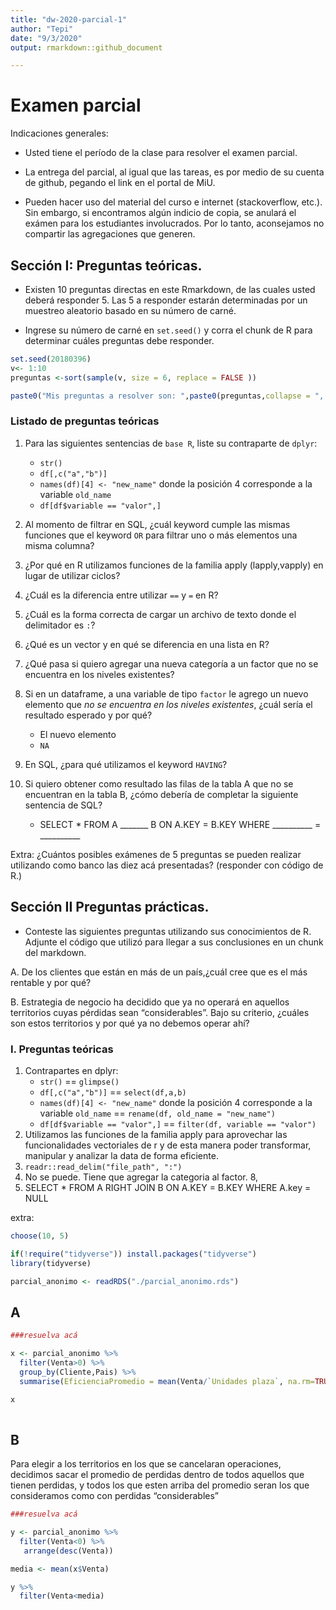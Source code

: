 ```yaml
---
title: "dw-2020-parcial-1"
author: "Tepi"
date: "9/3/2020"
output: rmarkdown::github_document

---
```


# Examen parcial

Indicaciones generales:

* Usted tiene el período de la clase para resolver el examen parcial.
* La entrega del parcial, al igual que las tareas, es por medio de su cuenta de github, pegando el link en el portal de MiU.


* Pueden hacer uso del material del curso e internet (stackoverflow, etc.). Sin embargo, si encontramos algún indicio de copia, se anulará el exámen para los estudiantes involucrados. Por lo tanto, aconsejamos no compartir las agregaciones que generen. 

## Sección I: Preguntas teóricas.

* Existen 10 preguntas directas en este Rmarkdown, de las cuales usted deberá responder 5. Las 5 a responder estarán determinadas por un muestreo aleatorio basado en su número de carné.

* Ingrese su número de carné en  `set.seed()` y corra el chunk de R para determinar cuáles preguntas debe responder.


```r

set.seed(20180396) 
v<- 1:10
preguntas <-sort(sample(v, size = 6, replace = FALSE ))

paste0("Mis preguntas a resolver son: ",paste0(preguntas,collapse = ", "))

```


### Listado de preguntas teóricas

1. Para las siguientes sentencias de `base R`, liste su contraparte de `dplyr`:
    * `str()`
    * `df[,c("a","b")]`
    * `names(df)[4] <- "new_name"` donde la posición 4 corresponde a la variable `old_name`
    * `df[df$variable == "valor",]`
    
    
2. Al momento de filtrar en SQL, ¿cuál keyword cumple las mismas funciones que el keyword `OR`  para filtrar uno o más elementos una misma columna?
3. ¿Por qué en R utilizamos funciones de la familia apply (lapply,vapply) en lugar de utilizar ciclos?
4. ¿Cuál es la diferencia entre utilizar `==` y `=` en R?
5. ¿Cuál es la forma correcta de cargar un archivo de texto donde el delimitador es `:`?
6. ¿Qué es un vector y en qué se diferencia en una lista en R?
7. ¿Qué pasa si quiero agregar una nueva categoría a un factor que no se encuentra en los niveles existentes?
8. Si en un dataframe, a una variable de tipo `factor` le agrego un nuevo elemento que *no se encuentra en los niveles existentes*, ¿cuál sería el resultado esperado y por qué?
    * El nuevo elemento
    * `NA`
9. En SQL, ¿para qué utilizamos el keyword `HAVING`?
10. Si quiero obtener como resultado las filas de la tabla A que no se encuentran en la tabla B, ¿cómo debería de completar la siguiente sentencia de SQL?

    * SELECT * FROM A _______ B ON A.KEY = B.KEY WHERE __________ = __________
  
Extra: ¿Cuántos posibles exámenes de 5 preguntas se pueden realizar utilizando como banco las diez acá presentadas?
(responder con código de R.)


## Sección II Preguntas prácticas.


* Conteste las siguientes preguntas utilizando sus conocimientos de R. Adjunte el código que utilizó para llegar a sus conclusiones en un chunk del markdown.

A. De los clientes que están en más de un país,¿cuál cree que es el más rentable y por qué?

B. Estrategia de negocio ha decidido que ya no operará en aquellos territorios cuyas pérdidas sean "considerables". Bajo su criterio, ¿cuáles son estos territorios y por qué ya no debemos operar ahí?








### I. Preguntas teóricas

1. Contrapartes en dplyr:
    * `str()` == `glimpse()`
    * `df[,c("a","b")]` == `select(df,a,b)`
    * `names(df)[4] <- "new_name"` donde la posición 4 corresponde a la variable `old_name` == `rename(df, old_name = "new_name")`
    * `df[df$variable == "valor",]` == `filter(df, variable == "valor")`

3. Utilizamos las funciones de la familia apply para aprovechar las funcionalidades vectoriales de r y de esta manera poder transformar, manipular y analizar la data de forma eficiente.
5. `readr::read_delim("file_path", ":")`
7. No se puede. Tiene que agregar la categoria al factor. 
8, 
10. SELECT * FROM A RIGHT JOIN B ON A.KEY = B.KEY WHERE A.key = NULL

extra: 
```r
choose(10, 5)
```
```r
if(!require("tidyverse")) install.packages("tidyverse")
library(tidyverse)

parcial_anonimo <- readRDS("./parcial_anonimo.rds")

```





## A

```r
###resuelva acá

x <- parcial_anonimo %>% 
  filter(Venta>0) %>% 
  group_by(Cliente,Pais) %>%
  summarise(EficienciaPromedio = mean(Venta/`Unidades plaza`, na.rm=TRUE) )

x
  


```




## B


Para elegir a los territorios en los que se cancelaran operaciones, decidimos sacar el promedio de perdidas dentro de todos aquellos que tienen perdidas, y todos los que esten arriba del promedio seran los que consideramos como con perdidas "considerables"

```r
###resuelva acá

y <- parcial_anonimo %>% 
  filter(Venta<0) %>% 
   arrange(desc(Venta))

media <- mean(x$Venta)

y %>% 
  filter(Venta<media)

```

